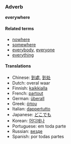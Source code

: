===Adverb===
'''everywhere'''

====Related terms====
*[[nowhere]]
*[[somewhere]]
*[[everybody]], [[everyone]]
*[[everything]]

====Translations====
*Chinese: [[到處]], [[到处]]
*Dutch: overal waar
*Finnish: [[kaikkialla]]
*French: [[partout]]
*German: [[überall]]
*Greek: [[όπου]]
*Italian: [[dappertutto]]
*Japanese: [[どこでも]]
*Korean: [[어디에나]]
*Portuguese: em toda parte
*Russian: [[везде]]
*Spanish: por todas partes